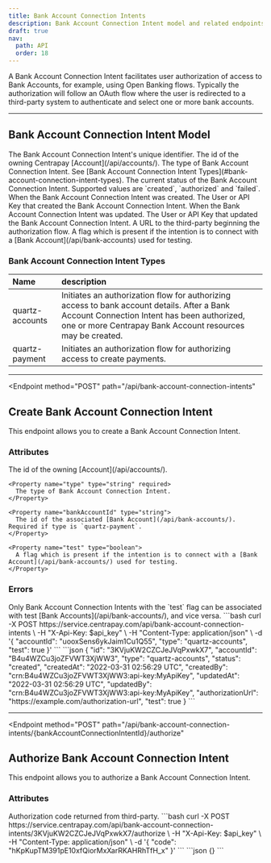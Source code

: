 ```yaml
---
title: Bank Account Connection Intents
description: Bank Account Connection Intent model and related endpoints
draft: true
nav:
  path: API
  order: 18
---
```


A Bank Account Connection Intent facilitates user authorization of access to Bank Accounts, for example, using Open Banking flows. Typically the authorization will follow an OAuth flow where the user is redirected to a third-party system to authenticate and select one or more bank accounts.

---

## Bank Account Connection Intent Model

<Properties>
  <Property name="id" type="string">
    The Bank Account Connection Intent's unique identifier.
  </Property>

  <Property name="accountId" type="string">
    The id of the owning Centrapay [Account](/api/accounts/).
  </Property>

  <Property name="type" type="string">
    The type of Bank Account Connection Intent. See [Bank Account Connection Intent Types](#bank-account-connection-intent-types).
  </Property>

  <Property name="status" type="string">
    The current status of the Bank Account Connection Intent. Supported values are `created`, `authorized` and `failed`.
  </Property>

  <Property name="createdAt" type="timestamp">
    When the Bank Account Connection Intent was created.
  </Property>

  <Property name="createdBy" type="crn">
    The User or API Key that created the Bank Account Connection Intent.
  </Property>

  <Property name="updatedAt" type="timestamp">
    When the Bank Account Connection Intent was updated.
  </Property>

  <Property name="updatedBy" type="crn">
    The User or API Key that updated the Bank Account Connection Intent.
  </Property>

  <Property name="authorizationUrl" type="string">
    A URL to the third-party beginning the authorization flow.
  </Property>

  <Property name="test" type="boolean">
    A flag which is present if the intention is to connect with a [Bank Account](/api/bank-accounts) used for testing.
  </Property>
</Properties>

### Bank Account Connection Intent Types

|      Name       |                                                                                               description                                                                                                |
| :-------------- | :------------------------------------------------------------------------------------------------------------------------------------------------------------------------------------------------------- |
| quartz-accounts | Initiates an authorization flow for authorizing access to bank account details. After a Bank Account Connection Intent has been authorized, one or more Centrapay Bank Account resources may be created. |
| quartz-payment  | Initiates an authorization flow for authorizing access to create payments.                                                                                                                               |

---

<Endpoint
  method="POST"
  path="/api/bank-account-connection-intents"
>
  ## Create Bank Account Connection Intent <Badge type="experimental"/>

  This endpoint allows you to create a Bank Account Connection Intent.

  ### Attributes
  <Properties>
    <Property name="accountId" type="string" required>
      The id of the owning [Account](/api/accounts/).
    </Property>

    <Property name="type" type="string" required>
      The type of Bank Account Connection Intent.
    </Property>

    <Property name="bankAccountId" type="string">
      The id of the associated [Bank Account](/api/bank-accounts/). Required if type is `quartz-payment`.
    </Property>

    <Property name="test" type="boolean">
      A flag which is present if the intention is to connect with a [Bank Account](/api/bank-accounts/) used for testing.
    </Property>
  </Properties>

  ### Errors
  <Properties>
    <Error code="403" message="LIVENESS_MISMATCH">
      Only Bank Account Connection Intents with the `test` flag can be associated with test [Bank Accounts](/api/bank-accounts/), and vice versa.
    </Error>
  </Properties>

  <CodePanel slot="code-examples" title="Request" method="POST" path="/api/bank-account-connection-intents">
    ```bash
    curl -X POST https://service.centrapay.com/api/bank-account-connection-intents \
      -H "X-Api-Key: $api_key" \
      -H "Content-Type: application/json" \
      -d '{
        "accountId": "uooxSens6ykJaim1Cu1Q55",
        "type": "quartz-accounts",
        "test": true
      }'
    ```
  </CodePanel>

  <CodePanel slot="code-examples" title="Response">
    ```json
    {
      "id": "3KVjuKW2CZCJeJVqPxwkX7",
      "accountId": "B4u4WZCu3joZFVWT3XjWW3",
      "type": "quartz-accounts",
      "status": "created",
      "createdAt": "2022-03-31 02:56:29 UTC",
      "createdBy": "crn:B4u4WZCu3joZFVWT3XjWW3:api-key:MyApiKey",
      "updatedAt": "2022-03-31 02:56:29 UTC",
      "updatedBy": "crn:B4u4WZCu3joZFVWT3XjWW3:api-key:MyApiKey",
      "authorizationUrl": "https://example.com/authorization-url",
      "test": true
    }
    ```
  </CodePanel>
</Endpoint>

---

<Endpoint
  method="POST"
  path="/api/bank-account-connection-intents/{bankAccountConnectionIntentId}/authorize"
>
  ## Authorize Bank Account Connection Intent <Badge type="experimental"/>

  This endpoint allows you to authorize a Bank Account Connection Intent.

  ### Attributes
  <Properties>
    <Property name="code" type="string" required>
      Authorization code returned from third-party.
    </Property>
  </Properties>

  <CodePanel slot="code-examples" title="Request" method="POST" path="/api/bank-account-connection-intents">
    ```bash
    curl -X POST https://service.centrapay.com/api/bank-account-connection-intents/3KVjuKW2CZCJeJVqPxwkX7/authorize \
      -H "X-Api-Key: $api_key" \
      -H "Content-Type: application/json" \
      -d '{
        "code": "hKpKupTM391pE10xfQiorMxXarRKAHRhTfH_x"
      }'
    ```
  </CodePanel>

  <CodePanel slot="code-examples" title="Response">
    ```json
    {}
    ```
  </CodePanel>
</Endpoint>
